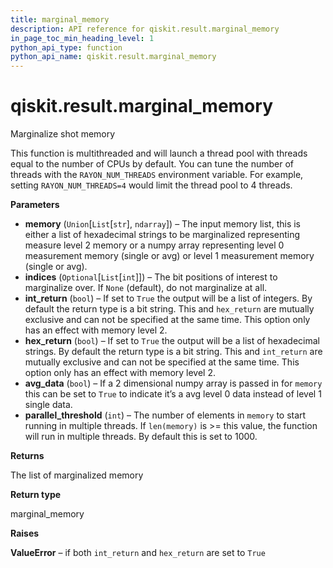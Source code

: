 ```yaml
---
title: marginal_memory
description: API reference for qiskit.result.marginal_memory
in_page_toc_min_heading_level: 1
python_api_type: function
python_api_name: qiskit.result.marginal_memory
---
```


# qiskit.result.marginal\_memory

<Function id="qiskit.result.marginal_memory" github="https://github.com/qiskit/qiskit/tree/stable/0.21/qiskit/result/utils.py" signature="marginal_memory(memory, indices=None, int_return=False, hex_return=False, avg_data=False, parallel_threshold=1000)">
  Marginalize shot memory

  This function is multithreaded and will launch a thread pool with threads equal to the number of CPUs by default. You can tune the number of threads with the `RAYON_NUM_THREADS` environment variable. For example, setting `RAYON_NUM_THREADS=4` would limit the thread pool to 4 threads.

  **Parameters**

  *   **memory** (`Union`\[`List`\[`str`], `ndarray`]) – The input memory list, this is either a list of hexadecimal strings to be marginalized representing measure level 2 memory or a numpy array representing level 0 measurement memory (single or avg) or level 1 measurement memory (single or avg).
  *   **indices** (`Optional`\[`List`\[`int`]]) – The bit positions of interest to marginalize over. If `None` (default), do not marginalize at all.
  *   **int\_return** (`bool`) – If set to `True` the output will be a list of integers. By default the return type is a bit string. This and `hex_return` are mutually exclusive and can not be specified at the same time. This option only has an effect with memory level 2.
  *   **hex\_return** (`bool`) – If set to `True` the output will be a list of hexadecimal strings. By default the return type is a bit string. This and `int_return` are mutually exclusive and can not be specified at the same time. This option only has an effect with memory level 2.
  *   **avg\_data** (`bool`) – If a 2 dimensional numpy array is passed in for `memory` this can be set to `True` to indicate it’s a avg level 0 data instead of level 1 single data.
  *   **parallel\_threshold** (`int`) – The number of elements in `memory` to start running in multiple threads. If `len(memory)` is >= this value, the function will run in multiple threads. By default this is set to 1000.

  **Returns**

  The list of marginalized memory

  **Return type**

  marginal\_memory

  **Raises**

  **ValueError** – if both `int_return` and `hex_return` are set to `True`
</Function>

